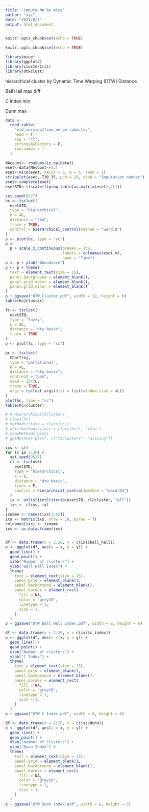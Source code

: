 ```yaml
---
title: "impute NA by mice"
author: "xyz"
date: "2021/8/7"
output: html_document
---
```


```r
knitr::opts_chunk$set(echo = TRUE)
```

```r
knitr::opts_chunk$set(echo = TRUE)
```

```r
library(mice)
library(ggplot2)
library(clusterCrit)
library(dtwclust)
```

  hierarchical cluster by Dynamic Time Warping (DTW) Distance  

  Ball Hall max diff
  
  C index min
  
  Dunn max

```r
data <-
  read.table(
    "old_version/time_merge.rpkm.tsv",
    head = T,
    sep = "\t",
    stringsAsFactors = F,
    row.names = 1
  )

NAcount<- rowSums(is.na(data))
eset<-data[NAcount<=2,]
eset<-mice(eset, maxit = 5, m = 5, seed = 1)
stripplot(eset, T30_35, pch = 19, xlab = "Imputation number")
eset<-complete(eset)
esetSTD<-t(scale(t(prop.table(as.matrix(eset),2))))

set.seed(9527)
hc <- tsclust(
  esetSTD,
  type = "hierarchical",
  k = 4L,
  distance = "sbd",
  trace = TRUE,
  control = hierarchical_control(method = "ward.D")
)
p <- plot(hc, type = "sc")
p <-
  p + scale_x_continuous(breaks = 1:8,
                         labels = colnames(eset.m),
                         name = "Time")
p <- p + ylab("Abundance")
p <- p + theme(
  text = element_text(size = 15),
  panel.background = element_blank(),
  panel.grid.major = element_blank(),
  panel.grid.minor = element_blank()
)
p + ggsave("DTW Cluster.pdf", width = 12, height = 6)
table(hc@cluster)

fc <- tsclust(
  esetSTD,
  type = "fuzzy",
  k = 8L,
  distance = "dtw_basic",
  trace = TRUE
)
p <- plot(fc, type = "sc")

pc <- tsclust(
  CharTraj,
  type = "partitional",
  k = 4L,
  distance = "dtw_basic",
  centroid = "pam",
  seed = 3247L,
  trace = TRUE,
  args = tsclust_args(dist = list(window.size = 4L))
)
plot(hc, type = "sc")
table(hc@cluster)

# # HierarchicalTSClusters
# class(hc)
# methods(class = class(hc))
# attr(methods(class = class(hc)), 'info')
# showMethods(plot)
# getMethod("plot", c("TSClusters", "missing"))

ixs <- c()
for (c in 2:20) {
  set.seed(9527)
  cl <- tsclust(
    esetSTD,
    type = "hierarchical",
    k = c,
    distance = "dtw_basic",
    trace = F,
    control = hierarchical_control(method = "ward.D2")
  )
  ix <- unlist(intCriteria(esetSTD, cl@cluster, "all"))
  ixs <- c(ixs, ix)
}
ixname <- names(ixs[1:42])
ixs <- matrix(ixs, nrow = 19, byrow = T)
colnames(ixs) <- ixname
ixs <- as.data.frame(ixs)


df <- data.frame(x = 2:20, y = c(ixs$ball_hall))
p <- ggplot(df, aes(x = x, y = y)) +
  geom_line() +
  geom_point() +
  xlab("Number of clusters") +
  ylab("Ball Hall Index") +
  theme(
    text = element_text(size = 15),
    panel.grid = element_blank(),
    panel.background = element_blank(),
    panel.border = element_rect(
      fill = NA,
      color = "grey10",
      linetype = 1,
      size = 1.
    )
  )
p + ggsave("DTW Ball Hall Index.pdf", width = 8, height = 6)

df <- data.frame(x = 2:20, y = c(ixs$c_index))
p <- ggplot(df, aes(x = x, y = y)) +
  geom_line() +
  geom_point() +
  xlab("Number of clusters") +
  ylab("C Index") +
  theme(
    text = element_text(size = 15),
    panel.grid = element_blank(),
    panel.background = element_blank(),
    panel.border = element_rect(
      fill = NA,
      color = "grey10",
      linetype = 1,
      size = 1.
    )
  )
p + ggsave("DTW C Index.pdf", width = 8, height = 6)

df <- data.frame(x = 2:20, y = c(ixs$dunn))
p <- ggplot(df, aes(x = x, y = y)) +
  geom_line() +
  geom_point() +
  xlab("Number of clusters") +
  ylab("Dunn Index") +
  theme(
    text = element_text(size = 15),
    panel.grid = element_blank(),
    panel.background = element_blank(),
    panel.border = element_rect(
      fill = NA,
      color = "grey10",
      linetype = 1,
      size = 1.
    )
  )
p + ggsave("DTW Dunn Index.pdf", width = 8, height = 6)
```